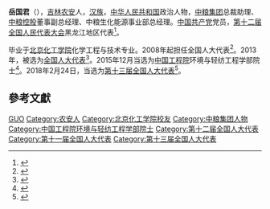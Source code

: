 '''岳国君'''（{{bd|1963年|4月3日|}}），[[吉林|吉林]][[农安|农安]]人，[[汉族|汉族]]，[[中华人民共和国|中华人民共和国]]政治人物，[[中粮集团|中粮集团]]总裁助理、[[中糧控股|中粮控股]]董事副总经理、中粮生化能源事业部总经理。[[中国共产党|中国共产党]]党员，[[第十二届全国人民代表大会|第十二届全国人民代表大会]]黑龙江地区代表<ref>{{cite web|author=新华网|title=第十一届全国人大代表|url=http://news.xinhuanet.com/ziliao/2008-03/03/content_7708230.htm?node=36628|publisher=新华网|accessdate=2014-01-07|archive-date=2014-01-10|archive-url=https://web.archive.org/web/20140110211415/http://news.xinhuanet.com/ziliao/2008-03/03/content_7708230.htm?node=36628|dead-url=no}}</ref>。

毕业于[[北京化工学院|北京化工学院]]化学工程与技术专业。2008年起担任全国人大代表<ref>{{cite news|title=全国人大代表信息-岳国君|url= http://210.82.31.1:8084/delegate/viewDelegate.action?dbid=110602|accessdate=2013-04-05|newspaper=全国人大网|archive-url=https://web.archive.org/web/20140313001534/http://www.npc.gov.cn/delegate/viewDelegate.action?dbid=110602|archive-date=2014-03-13|dead-url=yes}}</ref>。2013年，被选为[[全国人大代表|全国人大代表]]<ref>{{cite news|title=全国人大代表信息-岳国君|url= http://210.82.31.1:8084/delegate/viewDelegate.action?dbid=120575|accessdate=2013-03-28|newspaper=全国人大网|archive-url=https://web.archive.org/web/20140313001140/http://www.npc.gov.cn/delegate/viewDelegate.action?dbid=120575|archive-date=2014-03-13|dead-url=yes}}</ref>。2015年12月当选为[[中国工程院|中国工程院]]环境与轻纺工程学部院士<ref>{{cite web |url=http://news.youth.cn/gn/201512/t20151207_7389211.htm |language= |title=中国工程院新增70名院士 最小年龄47岁(名单) |publisher=中国工程院官网 |date=2015-12-07 |accessdate= |deadurl=yes |archiveurl=https://web.archive.org/web/20160303183358/http://news.youth.cn/gn/201512/t20151207_7389211.htm |archivedate=2016年3月3日 |df= }}</ref>。2018年2月24日，当选为[[第十三届全国人大代表|第十三届全国人大代表]]<ref>{{Cite web|title=（受权发布）中华人民共和国第十三届全国人民代表大会代表名单-中新网|url=http://www.chinanews.com/gn/2018/02-25/8453959.shtml|accessdate=2021-02-13|work=中新网|archive-date=2018-02-27|archive-url=https://web.archive.org/web/20180227031724/http://www.chinanews.com/gn/2018/02-25/8453959.shtml|dead-url=no}}</ref>。

== 參考文獻 ==
{{reflist}}

{{中国工程院环境与轻纺工程学部院士}}

{{Authority control}}

{{DEFAULTSORT:Yue岳}}
[[Category:岳姓|GUO]]
[[Category:农安人|Category:农安人]]
[[Category:北京化工学院校友|Category:北京化工学院校友]]
[[Category:中粮集团人物|Category:中粮集团人物]]
[[Category:中国工程院环境与轻纺工程学部院士|Category:中国工程院环境与轻纺工程学部院士]]
[[Category:第十二届全国人大代表|Category:第十二届全国人大代表]]
[[Category:第十一届全国人大代表|Category:第十一届全国人大代表]]
[[Category:第十三届全国人大代表|Category:第十三届全国人大代表]]


{{中国政治人物小作品}}